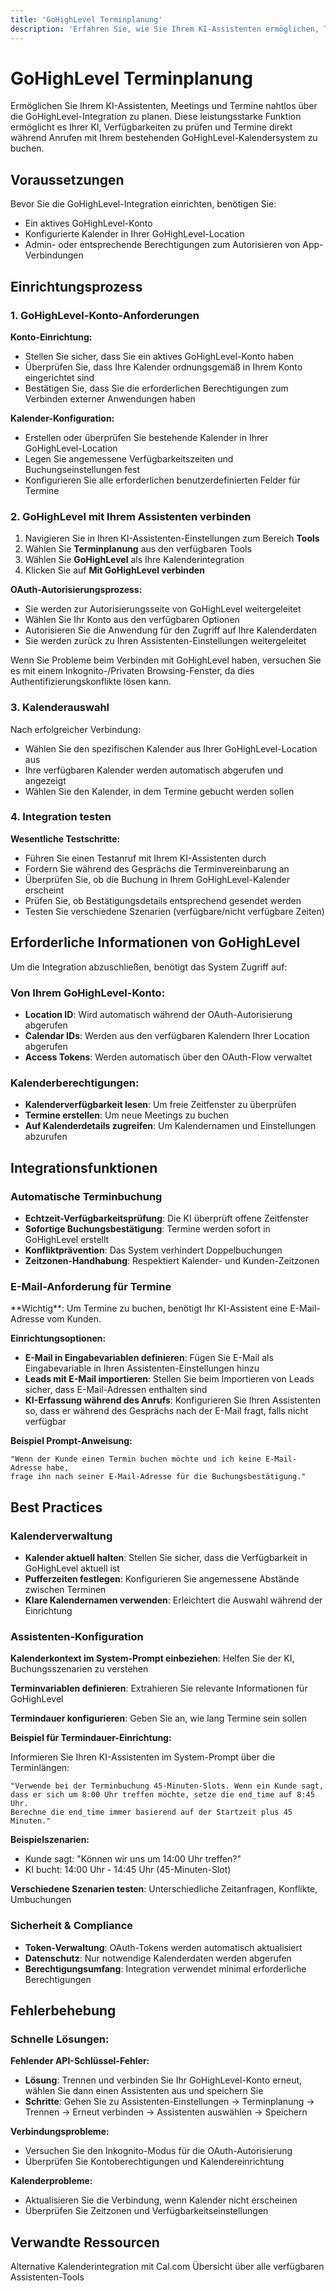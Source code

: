 ```yaml
---
title: 'GoHighLevel Terminplanung'
description: 'Erfahren Sie, wie Sie Ihrem KI-Assistenten ermöglichen, Termine über die GoHighLevel-Integration zu planen'
---
```


# GoHighLevel Terminplanung

Ermöglichen Sie Ihrem KI-Assistenten, Meetings und Termine nahtlos über die GoHighLevel-Integration zu planen. Diese leistungsstarke Funktion ermöglicht es Ihrer KI, Verfügbarkeiten zu prüfen und Termine direkt während Anrufen mit Ihrem bestehenden GoHighLevel-Kalendersystem zu buchen.

## Voraussetzungen

Bevor Sie die GoHighLevel-Integration einrichten, benötigen Sie:

- Ein aktives GoHighLevel-Konto
- Konfigurierte Kalender in Ihrer GoHighLevel-Location
- Admin- oder entsprechende Berechtigungen zum Autorisieren von App-Verbindungen

## Einrichtungsprozess

### 1. GoHighLevel-Konto-Anforderungen

**Konto-Einrichtung:**
- Stellen Sie sicher, dass Sie ein aktives GoHighLevel-Konto haben
- Überprüfen Sie, dass Ihre Kalender ordnungsgemäß in Ihrem Konto eingerichtet sind
- Bestätigen Sie, dass Sie die erforderlichen Berechtigungen zum Verbinden externer Anwendungen haben

**Kalender-Konfiguration:**
- Erstellen oder überprüfen Sie bestehende Kalender in Ihrer GoHighLevel-Location
- Legen Sie angemessene Verfügbarkeitszeiten und Buchungseinstellungen fest
- Konfigurieren Sie alle erforderlichen benutzerdefinierten Felder für Termine

### 2. GoHighLevel mit Ihrem Assistenten verbinden

1. Navigieren Sie in Ihren KI-Assistenten-Einstellungen zum Bereich **Tools**
2. Wählen Sie **Terminplanung** aus den verfügbaren Tools
3. Wählen Sie **GoHighLevel** als Ihre Kalenderintegration
4. Klicken Sie auf **Mit GoHighLevel verbinden**

**OAuth-Autorisierungsprozess:**
- Sie werden zur Autorisierungsseite von GoHighLevel weitergeleitet
- Wählen Sie Ihr Konto aus den verfügbaren Optionen
- Autorisieren Sie die Anwendung für den Zugriff auf Ihre Kalenderdaten
- Sie werden zurück zu Ihren Assistenten-Einstellungen weitergeleitet

<Info>
Wenn Sie Probleme beim Verbinden mit GoHighLevel haben, versuchen Sie es mit einem Inkognito-/Privaten Browsing-Fenster, da dies Authentifizierungskonflikte lösen kann.
</Info>

### 3. Kalenderauswahl

Nach erfolgreicher Verbindung:
- Wählen Sie den spezifischen Kalender aus Ihrer GoHighLevel-Location aus
- Ihre verfügbaren Kalender werden automatisch abgerufen und angezeigt
- Wählen Sie den Kalender, in dem Termine gebucht werden sollen

### 4. Integration testen

**Wesentliche Testschritte:**
- Führen Sie einen Testanruf mit Ihrem KI-Assistenten durch
- Fordern Sie während des Gesprächs die Terminvereinbarung an
- Überprüfen Sie, ob die Buchung in Ihrem GoHighLevel-Kalender erscheint
- Prüfen Sie, ob Bestätigungsdetails entsprechend gesendet werden
- Testen Sie verschiedene Szenarien (verfügbare/nicht verfügbare Zeiten)

## Erforderliche Informationen von GoHighLevel

Um die Integration abzuschließen, benötigt das System Zugriff auf:

### Von Ihrem GoHighLevel-Konto:
- **Location ID**: Wird automatisch während der OAuth-Autorisierung abgerufen
- **Calendar IDs**: Werden aus den verfügbaren Kalendern Ihrer Location abgerufen
- **Access Tokens**: Werden automatisch über den OAuth-Flow verwaltet

### Kalenderberechtigungen:
- **Kalenderverfügbarkeit lesen**: Um freie Zeitfenster zu überprüfen
- **Termine erstellen**: Um neue Meetings zu buchen
- **Auf Kalenderdetails zugreifen**: Um Kalendernamen und Einstellungen abzurufen

## Integrationsfunktionen

### Automatische Terminbuchung

- **Echtzeit-Verfügbarkeitsprüfung**: Die KI überprüft offene Zeitfenster
- **Sofortige Buchungsbestätigung**: Termine werden sofort in GoHighLevel erstellt
- **Konfliktprävention**: Das System verhindert Doppelbuchungen
- **Zeitzonen-Handhabung**: Respektiert Kalender- und Kunden-Zeitzonen

### E-Mail-Anforderung für Termine

<Warning>
**Wichtig**: Um Termine zu buchen, benötigt Ihr KI-Assistent eine E-Mail-Adresse vom Kunden.
</Warning>

**Einrichtungsoptionen:**
- **E-Mail in Eingabevariablen definieren**: Fügen Sie E-Mail als Eingabevariable in Ihren Assistenten-Einstellungen hinzu
- **Leads mit E-Mail importieren**: Stellen Sie beim Importieren von Leads sicher, dass E-Mail-Adressen enthalten sind
- **KI-Erfassung während des Anrufs**: Konfigurieren Sie Ihren Assistenten so, dass er während des Gesprächs nach der E-Mail fragt, falls nicht verfügbar

**Beispiel Prompt-Anweisung:**

```
"Wenn der Kunde einen Termin buchen möchte und ich keine E-Mail-Adresse habe, 
frage ihn nach seiner E-Mail-Adresse für die Buchungsbestätigung."
```

## Best Practices

### Kalenderverwaltung

- **Kalender aktuell halten**: Stellen Sie sicher, dass die Verfügbarkeit in GoHighLevel aktuell ist
- **Pufferzeiten festlegen**: Konfigurieren Sie angemessene Abstände zwischen Terminen
- **Klare Kalendernamen verwenden**: Erleichtert die Auswahl während der Einrichtung

### Assistenten-Konfiguration

**Kalenderkontext im System-Prompt einbeziehen**: Helfen Sie der KI, Buchungsszenarien zu verstehen

**Terminvariablen definieren**: Extrahieren Sie relevante Informationen für GoHighLevel

**Termindauer konfigurieren**: Geben Sie an, wie lang Termine sein sollen

**Beispiel für Termindauer-Einrichtung:**

Informieren Sie Ihren KI-Assistenten im System-Prompt über die Terminlängen:

```
"Verwende bei der Terminbuchung 45-Minuten-Slots. Wenn ein Kunde sagt, 
dass er sich um 8:00 Uhr treffen möchte, setze die end_time auf 8:45 Uhr. 
Berechne die end_time immer basierend auf der Startzeit plus 45 Minuten."
```

**Beispielszenarien:**
- Kunde sagt: "Können wir uns um 14:00 Uhr treffen?"
- KI bucht: 14:00 Uhr - 14:45 Uhr (45-Minuten-Slot)

**Verschiedene Szenarien testen**: Unterschiedliche Zeitanfragen, Konflikte, Umbuchungen

### Sicherheit & Compliance

- **Token-Verwaltung**: OAuth-Tokens werden automatisch aktualisiert
- **Datenschutz**: Nur notwendige Kalenderdaten werden abgerufen
- **Berechtigungsumfang**: Integration verwendet minimal erforderliche Berechtigungen

## Fehlerbehebung

### Schnelle Lösungen:

**Fehlender API-Schlüssel-Fehler:**
- **Lösung**: Trennen und verbinden Sie Ihr GoHighLevel-Konto erneut, wählen Sie dann einen Assistenten aus und speichern Sie
- **Schritte**: Gehen Sie zu Assistenten-Einstellungen → Terminplanung → Trennen → Erneut verbinden → Assistenten auswählen → Speichern

**Verbindungsprobleme:**
- Versuchen Sie den Inkognito-Modus für die OAuth-Autorisierung
- Überprüfen Sie Kontoberechtigungen und Kalendereinrichtung

**Kalenderprobleme:**
- Aktualisieren Sie die Verbindung, wenn Kalender nicht erscheinen
- Überprüfen Sie Zeitzonen und Verfügbarkeitseinstellungen

## Verwandte Ressourcen

<CardGroup cols={2}>
  <Card title="Cal.com Terminplanung" icon="calendar" href="/ai-assistants/cal-com-scheduling">
    Alternative Kalenderintegration mit Cal.com
  </Card>
  <Card title="Tools und Funktionen" icon="wrench" href="/ai-assistants/tools-and-functions">
    Übersicht über alle verfügbaren Assistenten-Tools
  </Card>
</CardGroup>
